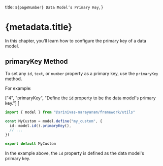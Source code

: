   title: `${pageNumber} Data Model’s Primary Key`,
}

# {metadata.title}

In this chapter, you’ll learn how to configure the primary key of a data model.

## primaryKey Method

To set any `id`, `text`, or `number` property as a primary key, use the `primaryKey` method.

For example:

  ["4", "primaryKey", "Define the `id` property to be the data model's primary key."]
]

```ts highlights={highlights}
import { model } from "@srinivas-narayanam/framework/utils"

const MyCustom = model.define("my_custom", {
  id: model.id().primaryKey(),
  // ...
})

export default MyCustom
```

In the example above, the `id` property is defined as the data model's primary key.
